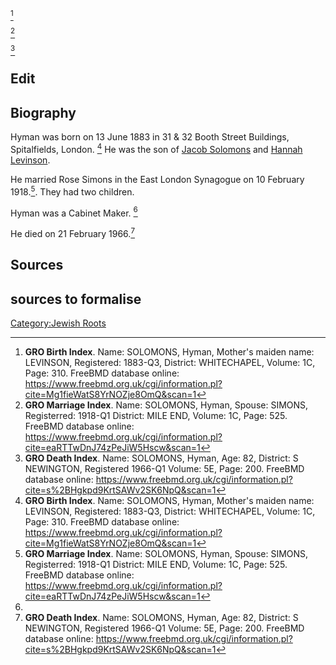 <ref>
'''GRO Birth Index'''. Name: SOLOMONS, Hyman, Mother's maiden name: LEVINSON, Registered: 1883-Q3, District: WHITECHAPEL, Volume:  1C, Page:  310.
FreeBMD database online: https://www.freebmd.org.uk/cgi/information.pl?cite=Mg1fieWatS8YrNOZje8OmQ&scan=1
</ref>

<ref name="Marriage Certificate">
'''GRO Marriage Index'''. Name: SOLOMONS, Hyman, Spouse: SIMONS, Registerred: 1918-Q1 District: MILE END, Volume:  1C, Page:  525. 
FreeBMD database online: https://www.freebmd.org.uk/cgi/information.pl?cite=eaRTTwDnJ74zPeJiW5Hscw&scan=1
</ref>

<ref>
'''GRO Death Index'''. Name: SOLOMONS, Hyman, Age: 82, District: S NEWINGTON, Registered 1966-Q1 Volume: 5E, Page:  200. 
FreeBMD database online: https://www.freebmd.org.uk/cgi/information.pl?cite=s%2BHgkpd9KrtSAWv2SK6NpQ&scan=1
</ref>


== Edit ==

[[Category:Jewish Roots]]
== Biography ==

Hyman was born on 13 June 1883 in 31 & 32 Booth Street Buildings, Spitalfields, London. <ref>'''GRO Birth Index'''. Name: SOLOMONS, Hyman, Mother's maiden name: LEVINSON, Registered: 1883-Q3, District: WHITECHAPEL, Volume:  1C, Page:  310. FreeBMD database online: https://www.freebmd.org.uk/cgi/information.pl?cite=Mg1fieWatS8YrNOZje8OmQ&scan=1</ref>  He was the son of [[Solomons-288|Jacob Solomons]] and [[Levinson-273|Hannah Levinson]]. 

He married Rose Simons in the East London Synagogue on 10 February 1918.<ref name="Marriage Certificate">'''GRO Marriage Index'''. Name: SOLOMONS, Hyman, Spouse: SIMONS, Registerred: 1918-Q1 District: MILE END, Volume:  1C, Page:  525. FreeBMD database online: https://www.freebmd.org.uk/cgi/information.pl?cite=eaRTTwDnJ74zPeJiW5Hscw&scan=1</ref>.  They had two children.

Hyman was a Cabinet Maker. <ref name="Marriage Certificate" />

He died on 21 February 1966.<ref>'''GRO Death Index'''. Name: SOLOMONS, Hyman, Age: 82, District: S NEWINGTON, Registered 1966-Q1 Volume: 5E, Page:  200. FreeBMD database online: https://www.freebmd.org.uk/cgi/information.pl?cite=s%2BHgkpd9KrtSAWv2SK6NpQ&scan=1</ref>
== Sources ==
<references />


== sources to formalise ==
